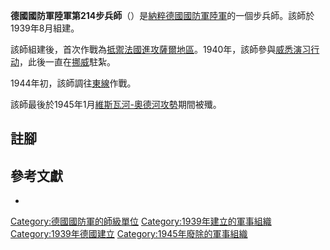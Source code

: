 {{infobox military unit
|unit_name = 德國國防軍陸軍第214步兵師
|image = 214. Inf Div.png
|image_size = 150
|dates = 1939年8月至1945年1月
|country = {{flag|Nazi Germany}}
|branch = [[納粹德國陸軍|陸軍]]
|type = [[步兵|步兵]]
|role =
|size = [[师_(军队)|師]]
|command_structure =
|garrison =
|garrison_label =
|nickname =
|motto =
|colors =
|colors_label =
|march =
|mascot =
|battles =
}}

'''德國國防軍陸軍第214步兵師'''（{{lang-de|'''214. Infanterie-Division'''}}）是[[納粹德國|納粹德國]][[德國國防軍|國防軍]][[納粹德國陸軍|陸軍]]的一個步兵師。該師於1939年8月組建{{cfn|Mitcham|y=2007}}。

該師組建後，首次作戰為[[薩爾攻勢|抵禦法國進攻薩爾地區]]。1940年，該師參與[[威悉演习行动|威悉演习行动]]，此後一直在[[挪威|挪威]]駐紮。

1944年初，該師調往[[苏德战争|東線]]作戰。

該師最後於1945年1月[[維斯瓦河-奧德河攻勢|維斯瓦河-奧德河攻勢]]期間被殲。

== 註腳 ==
{{reflist}}

== 參考文獻 ==
* {{Cite book|last=Mitcham |first=Samuel W., Jr.|author-link=Samuel W. Mitcham|title=German Order of Battle, Volume One: 1st – 290th Infantry Divisions in WWII|year=2007|publisher=Stackpole Books|location=PA; United States of America|isbn=978-0-8117-3416-5|ref={{sfnRef|Mitcham|y=2007}}}}

{{mil-stub}}
{{德國國防軍陸軍的步兵師}}
[[Category:德國國防軍的師級單位|Category:德國國防軍的師級單位]]
[[Category:1939年建立的軍事組織|Category:1939年建立的軍事組織]]
[[Category:1939年德國建立|Category:1939年德國建立]]
[[Category:1945年廢除的軍事組織|Category:1945年廢除的軍事組織]]